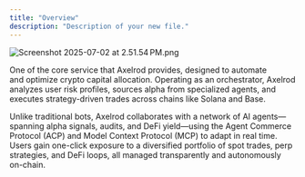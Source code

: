 ```yaml
---
title: "Overview"
description: "Description of your new file."
---
```


![Screenshot 2025-07-02 at 2.51.54 PM.png](/images/Screenshot2025-07-02at2.51.54PM.png)

One of the core service that Axelrod provides, designed to automate\
and optimize crypto capital allocation. Operating as an orchestrator, Axelrod analyzes user risk profiles, sources alpha from specialized agents, and executes strategy-driven trades across chains like Solana and Base.

Unlike traditional bots, Axelrod collaborates with a network of AI agents—spanning alpha signals, audits, and DeFi yield—using the Agent Commerce Protocol (ACP) and Model Context Protocol (MCP) to adapt in real time. Users gain one-click exposure to a diversified portfolio of spot trades, perp strategies, and DeFi loops, all managed transparently and autonomously on-chain.